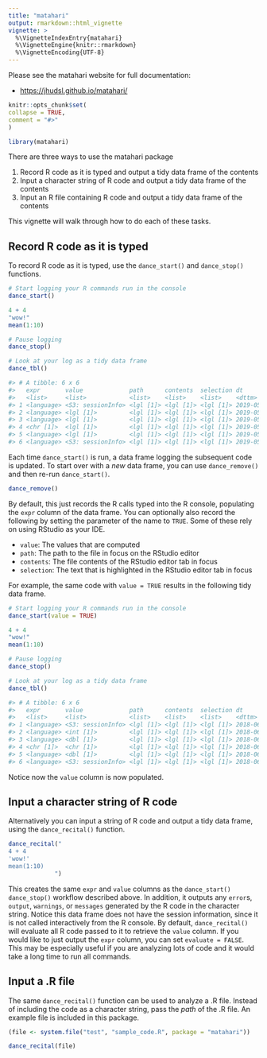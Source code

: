 ```yaml
---
title: "matahari"
output: rmarkdown::html_vignette
vignette: >
  %\VignetteIndexEntry{matahari}
  %\VignetteEngine{knitr::rmarkdown}
  %\VignetteEncoding{UTF-8}
---
```


  Please see the matahari website for full documentation:
  
  * <https://jhudsl.github.io/matahari/>
  
```r
knitr::opts_chunk$set(
collapse = TRUE,
comment = "#>"
)
```

```r
library(matahari)
```

There are three ways to use the matahari package

1. Record R code as it is typed and output a tidy data frame of the contents
2. Input a character string of R code and output a tidy data frame of the contents
3. Input an R file containing R code and output a tidy data frame of the contents

This vignette will walk through how to do each of these tasks.

## Record R code as it is typed

To record R code as it is typed, use the `dance_start()` and `dance_stop()` functions. 

```r
# Start logging your R commands run in the console
dance_start()

4 + 4
"wow!"
mean(1:10)

# Pause logging
dance_stop()

# Look at your log as a tidy data frame
dance_tbl()
```
```r
#> # A tibble: 6 x 6
#>   expr       value             path      contents  selection dt                 
#>   <list>     <list>            <list>    <list>    <list>    <dttm>             
#> 1 <language> <S3: sessionInfo> <lgl [1]> <lgl [1]> <lgl [1]> 2019-05-14 08:15:24
#> 2 <language> <lgl [1]>         <lgl [1]> <lgl [1]> <lgl [1]> 2019-05-14 08:15:24
#> 3 <language> <lgl [1]>         <lgl [1]> <lgl [1]> <lgl [1]> 2019-05-14 08:15:25
#> 4 <chr [1]>  <lgl [1]>         <lgl [1]> <lgl [1]> <lgl [1]> 2019-05-14 08:15:25
#> 5 <language> <lgl [1]>         <lgl [1]> <lgl [1]> <lgl [1]> 2019-05-14 08:15:25
#> 6 <language> <S3: sessionInfo> <lgl [1]> <lgl [1]> <lgl [1]> 2019-05-14 08:15:25

```

Each time `dance_start()` is run, a data frame logging the subsequent code is updated. To start over with a _new_ data frame, you can use `dance_remove()` and then re-run `dance_start()`.

```r
dance_remove()
```

By default, this just records the R calls typed into the R console, populating the `expr` column of the data frame. You can optionally also record the following by setting the parameter of the name to `TRUE`. Some of these rely on using RStudio as your IDE.

* `value`: The values that are computed
* `path`: The path to the file in focus on the RStudio editor
* `contents`: The file contents of the RStudio editor tab in focus
* `selection`: The text that is highlighted in the RStudio editor tab in focus

For example, the same code with `value = TRUE` results in the following tidy data frame.

```r
# Start logging your R commands run in the console
dance_start(value = TRUE)

4 + 4
"wow!"
mean(1:10)

# Pause logging
dance_stop()

# Look at your log as a tidy data frame
dance_tbl()
```
```r
#> # A tibble: 6 x 6
#>   expr       value             path      contents  selection dt                 
#>   <list>     <list>            <list>    <list>    <list>    <dttm>             
#> 1 <language> <S3: sessionInfo> <lgl [1]> <lgl [1]> <lgl [1]> 2018-06-23 15:26:06
#> 2 <language> <int [1]>         <lgl [1]> <lgl [1]> <lgl [1]> 2018-06-23 15:26:06
#> 3 <language> <dbl [1]>         <lgl [1]> <lgl [1]> <lgl [1]> 2018-06-23 15:26:07
#> 4 <chr [1]>  <chr [1]>         <lgl [1]> <lgl [1]> <lgl [1]> 2018-06-23 15:26:08
#> 5 <language> <dbl [1]>         <lgl [1]> <lgl [1]> <lgl [1]> 2018-06-23 15:26:08
#> 6 <language> <S3: sessionInfo> <lgl [1]> <lgl [1]> <lgl [1]> 2018-06-23 15:26:09
```
Notice now the `value` column is now populated.

## Input a character string of R code

Alternatively you can input a string of R code and output a tidy data frame, using the `dance_recital()` function. 

```r
dance_recital("
4 + 4
'wow!'
mean(1:10)
             ")
```

This creates the same `expr` and `value` columns as the `dance_start()` `dance_stop()` workflow described above. In addition, it outputs any `error`s, `output`, `warnings`, or `messages` generated by the R code in the character string. Notice this data frame does not have the session information, since it is not called interactively from the R console. By default, `dance_recital()` will evaluate all R code passed to it to retrieve the `value` column. If you would like to just output the `expr` column, you can set `evaluate = FALSE`. This may be especially useful if you are analyzing lots of code and it would take a long time to run all commands.

## Input a .R file

The same `dance_recital()` function can be used to analyze a .R file. Instead of including the code as a character string, pass the _path_ of the .R file. An example file is included in this package.

```r
(file <- system.file("test", "sample_code.R", package = "matahari"))
```

```r
dance_recital(file)
```


